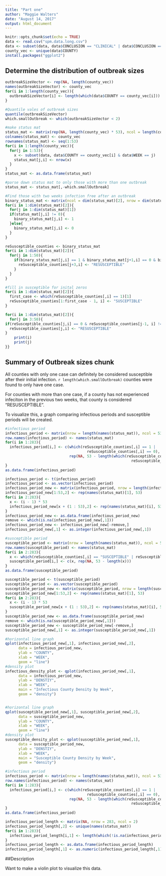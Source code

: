 ```yaml
---
title: "Part one"
author: "Maggie Walters"
date: "August 14, 2017"
output: html_document
---
```


```r
knitr::opts_chunk$set(echo = TRUE)
data <- read.csv("spm.data.long.csv")
data <- subset(data, data$CONCLUSION == "CLINICAL" | data$CONCLUSION == "CONFIRMED")
county_vec <- unique(data$COUNTY)
install.packages("ggplot2")
```

## Determine the distribution of outbreak sizes
```r
outbreakSizeVector <- rep(NA, length(county_vec))
names(outbreakSizeVector) <- county_vec
for(i in 1:length(county_vec)){
  outbreakSizeVector[i] <- length(which(data$COUNTY == county_vec[i]))
}

#Quantile vales of outbreak sizes
quantile(outbreakSizeVector)
which.smallOutbreak <- which(outbreakSizeVector < 2)

#make status mat
status_mat <- matrix(rep(NA, length(county_vec) * 53), ncol = length(county_vec))
colnames(status_mat) <- county_vec
rownames(status_mat) <- seq(1:53)
for(i in 1:length(county_vec)){
  for(j in 1:53){
    x <- subset(data, data$COUNTY == county_vec[i] & data$WEEK == j)
    status_mat[j,i] <- nrow(x)
  }
}
status_mat <- as.data.frame(status_mat)

#parse down status mat to only those with more than one outbreak
status_mat <- status_mat[,-which.smallOutbreak]

#Find those with two weeks infection free after an outbreak
binary_status_mat <- matrix(ncol = dim(status_mat)[2], nrow = dim(status_mat)[1], NA)
for(i in 1:dim(status_mat)[2]){
  for(j in 1:dim(status_mat)[1])
  if(status_mat[j,i] != 0){
    binary_status_mat[j,i] <- 1
  }else{
    binary_status_mat[j,i] <- 0
  }
}

reSusceptible_counties <- binary_status_mat
for(i in 1:dim(status_mat)[2]){
  for(j in 1:50){
    if(binary_status_mat[j,i] == 1 & binary_status_mat[j+1,i] == 0 & binary_status_mat[j+2,i] == 0 & binary_status_mat[j+3,i] == 0){
      reSusceptible_counties[j+3,i] <- "RESUSCEPTIBLE"
    }
  }
}

#fill in susceptible for inital zeros
for(i in 1:dim(status_mat)[2]){
  first_case <- which(reSusceptible_counties[,i] == 1)[1]
  reSusceptible_counties[1:first_case - 1, i] <- "SUSCEPTIBLE"
}

for(i in 1:dim(status_mat)[2]){
  for(j in 3:50){
if(reSusceptible_counties[j,i] == 0 & reSusceptible_counties[j-1, i] != 1 & reSusceptible_counties[j-2, i] != 1){
  reSusceptible_counties[j,i] <- "RESUSCEPTIBLE"
}
    print(i)
    print(j)
}}

```


## Summary of Outbreak sizes chunk

All counties with only one case can definitely be considered susceptible after their initial infection. `r length(which.smallOutbreak)` counties were found to only have one case. 

For counties with more than one case, if a county has not experienced infeciton in the previous two weeks, that county is considered "RESUSCEPTIBLE". 

To visualize this, a graph comparing infectious periods and susceptible periods will be created.

```r
#infectious period
infectious_period <- matrix(nrow = length(names(status_mat)), ncol = 53)
row.names(infectious_period) <- names(status_mat)
for(i in 1:283){
  infectious_period[i,] <- c(which(reSusceptible_counties[,i] == 1 | 
                                     reSusceptible_counties[,i] == 0), 
                             rep(NA, 53 - length(which(reSusceptible_counties[,i] == 1 | 
                                                         reSusceptible_counties[,i] == 0))))
}
as.data.frame(infectious_period)

infectious_period <- t(infectious_period)
infectious_period <- as.vector(infectious_period)
infectious_period_new <- matrix(infectious_period, nrow = length(infectious_period), ncol = 2)
infectious_period_new[1:53,2] <- rep(names(status_mat)[1], 53)
for(i in 2:283){
  x <- (i - 1) * 53
  infectious_period_new[x + (1 : 53),2] <- rep(names(status_mat)[i], 53)
}
infectious_period_new <- as.data.frame(infectious_period_new)
remove <- which(is.na(infectious_period_new[,1]))
infectious_period_new <- infectious_period_new[-remove,]
infectious_period_new[,1] <- as.integer(infectious_period_new[,1])

#susceptible period
susceptible_period <- matrix(nrow = length(names(status_mat)), ncol = 53)
row.names(susceptible_period) <- names(status_mat)
for(i in 2:283){
  x <- which(reSusceptible_counties[,i] == "SUSCEPTIBLE" | reSusceptible_counties[,i] == "RESUSCEPTIBLE")
  susceptible_period[i,] <- c(x, rep(NA, 53 - length(x)))
}
as.data.frame(susceptible_period)

susceptible_period <- t(susceptible_period)
susceptible_period <- as.vector(susceptible_period)
susceptible_period_new <- matrix(susceptible_period, nrow = length(susceptible_period), ncol = 2)
susceptible_period_new[1:53,2] <- rep(names(status_mat)[1], 53)
for(i in 2:283){
  x <- (i - 1) * 53
  susceptible_period_new[x + (1 : 53),2] <- rep(names(status_mat)[i], 53)
}
susceptible_period_new <- as.data.frame(susceptible_period_new)
remove <- which(is.na(susceptible_period_new[,1]))
susceptible_period_new <- susceptible_period_new[-remove,]
susceptible_period_new[,1] <- as.integer(susceptible_period_new[,1])


```

```r
#horizontal line graph
qplot(infectious_period_new[,1], infectious_period_new[,2],
      data = infectious_period_new, 
      ylab = "COUNTY",
      xlab = "WEEK",
      geom = "line") 
#density plot
infectious_density_plot <- qplot(infectious_period_new[,1], 
      data = infectious_period_new, 
      ylab = "DENSTIY",
      xlab = "WEEK",
      main = "Infectious County Density by Week",
      geom = "density") 


#horizontal line graph
qplot(susceptible_period_new[,1], susceptible_period_new[,2],
      data = susceptible_period_new, 
      ylab = "COUNTY",
      xlab = "WEEK",
      geom = "line") 
#density plot
susceptible_density_plot <- qplot(susceptible_period_new[,1], 
      data = susceptible_period_new,
      ylab = "DENSTIY",
      xlab = "WEEK",
      main = "Susceptible County Density by Week",
      geom = "density")

```

```r
#infectious period
infectious_period <- matrix(nrow = length(names(status_mat)), ncol = 53)
row.names(infectious_period) <- names(status_mat)
for(i in 1:283){
  infectious_period[i,] <- c(which(reSusceptible_counties[,i] == 1 | 
                                     reSusceptible_counties[,i] == 0), 
                             rep(NA, 53 - length(which(reSusceptible_counties[,i] == 1 | 
                                                         reSusceptible_counties[,i] == 0))))
}
as.data.frame(infectious_period)

infectious_period_length <- matrix(NA, nrow = 283, ncol = 2)
infectious_period_length[,2] <- unique(names(status_mat))
for(i in 1:283){
  infectious_period_length[i,1] <- length(which(!is.na(infectious_period[i,])))
}
infectious_period_length <- as.data.frame(infectious_period_length)
infectious_period_length[,1] <- as.numeric(infectious_period_length[,1])

```

##Description

Want to make a violin plot to visualize this data.
